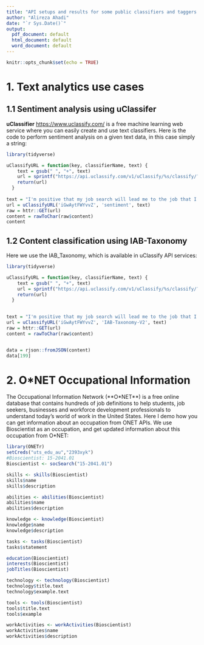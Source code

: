 ```yaml
---
title: "API setups and results for some public classifiers and taggers of unstructured text data"
author: "Alireza Ahadi"
date: "`r Sys.Date()`"
output:
  pdf_document: default
  html_document: default
  word_document: default
---
```


```r
knitr::opts_chunk$set(echo = TRUE)
```

# 1. Text analytics use cases

## 1.1 Sentiment analysis using uClassifer

**uClassifier** <https://www.uclassify.com/> is a free machine learning web service where you can easily create and use text classifiers. Here is the code to perform sentiment analysis on a given text data, in this case simply a string: 


```r
library(tidyverse)

uClassifyURL = function(key, classifierName, text) {
    text = gsub(" ", "+", text)
    url = sprintf("https://api.uclassify.com/v1/uClassify/%s/classify/?readKey=%s&text=%s", classifierName, key, text)
    return(url)
  }
  
text = "I'm positive that my job search will lead me to the job that I truly deserve."
url = uClassifyURL('iGwAytFWYvvZ', 'sentiment', text)
raw = httr::GET(url)
content = rawToChar(raw$content)
content


```


## 1.2 Content classification using IAB-Taxonomy

Here we use the IAB_Taxonomy, which is available in uClassify API services:

```r
library(tidyverse)

uClassifyURL = function(key, classifierName, text) {
    text = gsub(" ", "+", text)
    url = sprintf("https://api.uclassify.com/v1/uClassify/%s/classify/?readKey=%s&text=%s", classifierName, key, text)
    return(url)
  }

  
text = "I'm positive that my job search will lead me to the job that I truly deserve."
url = uClassifyURL('iGwAytFWYvvZ', 'IAB-Taxonomy-V2', text)
raw = httr::GET(url)
content = rawToChar(raw$content)


data = rjson::fromJSON(content)
data[199]
```




# 2. O*NET Occupational Information
The Occupational Information Network (**O*NET**) is a free online database that contains hundreds of job definitions to help students, job seekers, businesses and workforce development professionals to understand today's world of work in the United States. Here I demo how you can get information about an occupation from ONET APIs. We use Bioscientist as an occupation, and get updated information about this occupation from O*NET:


```r
library(ONETr)
setCreds("uts_edu_au","2393xyk")
#Bioscientist: 15-2041.01
Bioscientist <- socSearch("15-2041.01")

skills <- skills(Bioscientist)
skills$name
skills$description

abilities <- abilities(Bioscientist)
abilities$name
abilities$description

knowledge <- knowledge(Bioscientist)
knowledge$name
knowledge$description

tasks <- tasks(Bioscientist)
tasks$statement

education(Bioscientist)
interests(Bioscientist)
jobTitles(Bioscientist)

technology <- technology(Bioscientist)
technology$title.text
technology$example.text

tools <- tools(Bioscientist)
tools$title.text
tools$example

workActivities <- workActivities(Bioscientist)
workActivities$name
workActivities$description

```




